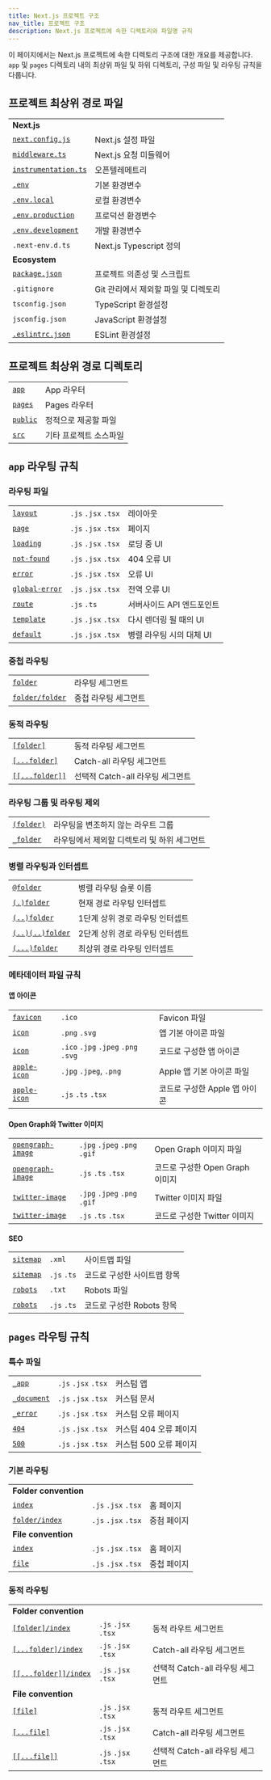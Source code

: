 ```yaml
---
title: Next.js 프로젝트 구조
nav_title: 프로젝트 구조
description: Next.js 프로젝트에 속한 디렉토리와 파일명 규칙
---
```


이 페이지에서는 Next.js 프로젝트에 속한 디렉토리 구조에 대한 개요를 제공합니다. `app` 및 `pages` 디렉토리 내의 최상위 파일 및 하위 디렉토리, 구성 파일 및 라우팅 규칙을 다룹니다.

## 프로젝트 최상위 경로 파일

|                                                                                             |                                         |
| ------------------------------------------------------------------------------------------- |-----------------------------------------|
| **Next.js**                                                                                 |                                         |
| [`next.config.js`](/docs/app/api-reference/next-config-js)                                  | Next.js 설정 파일                           |
| [`middleware.ts`](/docs/app/building-your-application/routing/middleware)                   | Next.js 요청 미들웨어                         |
| [`instrumentation.ts`](/docs/app/building-your-application/optimizing/instrumentation)      | 오픈텔레메트리       |
| [`.env`](/docs/app/building-your-application/configuring/environment-variables)             | 기본 환경변수                                 |
| [`.env.local`](/docs/app/building-your-application/configuring/environment-variables)       | 로컬 환경변수                                 |
| [`.env.production`](/docs/app/building-your-application/configuring/environment-variables)  | 프로덕션 환경변수                               |
| [`.env.development`](/docs/app/building-your-application/configuring/environment-variables) | 개발 환경변수                                 |
| `.next-env.d.ts`                                                                            | Next.js Typescript 정의                   |
| **Ecosystem**                                                                               |                                         |
| [`package.json`](/docs/getting-started/installation#manual-installation)                    | 프로젝트 의존성 및 스크립트                         |
| `.gitignore`                                                                                | Git 관리에서 제외할 파일 및 디렉토리                  |
| `tsconfig.json`                                                                             | TypeScript 환경설정                           |
| `jsconfig.json`                                                                             | JavaScript 환경설정                             |
| [`.eslintrc.json`](/docs/app/building-your-application/configuring/eslint)                  | ESLint 환경설정           |

## 프로젝트 최상위 경로 디렉토리

|                                                                         |                                    |
| ----------------------------------------------------------------------- | ---------------------------------- |
| [`app`](/docs/app/building-your-application/routing)                    | App 라우터                         |
| [`pages`](/docs/pages/building-your-application/routing)                | Pages 라우터                       |
| [`public`](/docs/getting-started/installation#create-the-public-folder) | 정적으로 제공할 파일         |
| [`src`](/docs/app/building-your-application/configuring/src-directory)  | 기타 프로젝트 소스파일 |

## `app` 라우팅 규칙

### 라우팅 파일

|                                                                                 |                     |                              |
| ------------------------------------------------------------------------------- | ------------------- | ---------------------------- |
| [`layout`](/docs/app/api-reference/file-conventions/layout)                     | `.js` `.jsx` `.tsx` | 레이아웃                       |
| [`page`](/docs/app/api-reference/file-conventions/page)                         | `.js` `.jsx` `.tsx` | 페이지                         |
| [`loading`](/docs/app/api-reference/file-conventions/loading)                   | `.js` `.jsx` `.tsx` | 로딩 중 UI                   |
| [`not-found`](/docs/app/api-reference/file-conventions/not-found)               | `.js` `.jsx` `.tsx` | 404 오류 UI                 |
| [`error`](/docs/app/api-reference/file-conventions/error)                       | `.js` `.jsx` `.tsx` | 오류 UI                     |
| [`global-error`](/docs/app/api-reference/file-conventions/error#global-errorjs) | `.js` `.jsx` `.tsx` | 전역 오류 UI              |
| [`route`](/docs/app/api-reference/file-conventions/route)                       | `.js` `.ts`         | 서버사이드 API 엔드포인트                 |
| [`template`](/docs/app/api-reference/file-conventions/template)                 | `.js` `.jsx` `.tsx` | 다시 렌더링 될 때의 UI           |
| [`default`](/docs/app/api-reference/file-conventions/default)                   | `.js` `.jsx` `.tsx` | 병렬 라우팅 시의 대체 UI |

### 중첩 라우팅

|                                                                              |                      |
| ---------------------------------------------------------------------------- | -------------------- |
| [`folder`](/docs/app/building-your-application/routing#route-segments)       | 라우팅 세그먼트        |
| [`folder/folder`](/docs/app/building-your-application/routing#nested-routes) | 중첩 라우팅 세그먼트 |

### 동적 라우팅

|                                                                                                           |                             |
| --------------------------------------------------------------------------------------------------------- | --------------------------- |
| [`[folder]`](/docs/app/building-your-application/routing/dynamic-routes#convention)                       | 동적 라우팅 세그먼트       |
| [`[...folder]`](/docs/app/building-your-application/routing/dynamic-routes)                               | Catch-all 라우팅 세그먼트          |
| [`[[...folder]]`](/docs/app/building-your-application/routing/dynamic-routes#optional-catch-all-segments) | 선택적 Catch-all 라우팅 세그먼트 |

### 라우팅 그룹 및 라우팅 제외

|                                                                                     |                                                  |
| ----------------------------------------------------------------------------------- | ------------------------------------------------ |
| [`(folder)`](/docs/app/building-your-application/routing/route-groups#convention)   | 라우팅을 변조하지 않는 라우트 그룹           |
| [`_folder`](/docs/app/building-your-application/routing/colocation#private-folders) | 라우팅에서 제외할 디렉토리 및 하위 세그먼트 |

### 병렬 라우팅과 인터셉트

|                                                                                                |                            |
| ---------------------------------------------------------------------------------------------- | -------------------------- |
| [`@folder`](/docs/app/building-your-application/routing/parallel-routes#convention)            | 병렬 라우팅 슬롯 이름                 |
| [`(.)folder`](/docs/app/building-your-application/routing/intercepting-routes#convention)      | 현재 경로 라우팅 인터셉트        |
| [`(..)folder`](/docs/app/building-your-application/routing/intercepting-routes#convention)     | 1단계 상위 경로 라우팅 인터셉트  |
| [`(..)(..)folder`](/docs/app/building-your-application/routing/intercepting-routes#convention) | 2단계 상위 경로 라우팅 인터셉트 |
| [`(...)folder`](/docs/app/building-your-application/routing/intercepting-routes#convention)    | 최상위 경로 라우팅 인터셉트        |

### 메타데이터 파일 규칙

#### 앱 아이콘

|                                                                                                                 |                                     |                          |
| --------------------------------------------------------------------------------------------------------------- | ----------------------------------- | ------------------------ |
| [`favicon`](/docs/app/api-reference/file-conventions/metadata/app-icons#favicon)                                | `.ico`                              | Favicon 파일             |
| [`icon`](/docs/app/api-reference/file-conventions/metadata/app-icons#icon)                                      | `.png` `.svg`                       | 앱 기본 아이콘 파일            |
| [`icon`](/docs/app/api-reference/file-conventions/metadata/app-icons#generate-icons-using-code-js-ts-tsx)       | `.ico` `.jpg` `.jpeg` `.png` `.svg` | 코드로 구성한 앱 아이콘       |
| [`apple-icon`](/docs/app/api-reference/file-conventions/metadata/app-icons#apple-icon)                          | `.jpg` `.jpeg`, `.png`              | Apple 앱 기본 아이콘 파일      |
| [`apple-icon`](/docs/app/api-reference/file-conventions/metadata/app-icons#generate-icons-using-code-js-ts-tsx) | `.js` `.ts` `.tsx`                  | 코드로 구성한 Apple 앱 아이콘 |

#### Open Graph와 Twitter 이미지

|                                                                                                                             |                              |                            |
| --------------------------------------------------------------------------------------------------------------------------- | ---------------------------- | -------------------------- |
| [`opengraph-image`](/docs/app/api-reference/file-conventions/metadata/opengraph-image#opengraph-image)                      | `.jpg` `.jpeg` `.png` `.gif` | Open Graph 이미지 파일      |
| [`opengraph-image`](/docs/app/api-reference/file-conventions/metadata/opengraph-image#generate-images-using-code-js-ts-tsx) | `.js` `.ts` `.tsx`           | 코드로 구성한 Open Graph 이미지 |
| [`twitter-image`](/docs/app/api-reference/file-conventions/metadata/opengraph-image#twitter-image)                          | `.jpg` `.jpeg` `.png` `.gif` | Twitter 이미지 파일         |
| [`twitter-image`](/docs/app/api-reference/file-conventions/metadata/opengraph-image#generate-images-using-code-js-ts-tsx)   | `.js` `.ts` `.tsx`           | 코드로 구성한 Twitter 이미지    |

#### SEO

|                                                                                             |             |                       |
| ------------------------------------------------------------------------------------------- | ----------- | --------------------- |
| [`sitemap`](/docs/app/api-reference/file-conventions/metadata/sitemap#static-sitemapxml)    | `.xml`      | 사이트맵 파일          |
| [`sitemap`](/docs/app/api-reference/file-conventions/metadata/sitemap#generate-a-sitemap)   | `.js` `.ts` | 코드로 구성한 사이트맵 항목    |
| [`robots`](/docs/app/api-reference/file-conventions/metadata/robots#static-robotstxt)       | `.txt`      | Robots 파일           |
| [`robots`](/docs/app/api-reference/file-conventions/metadata/robots#generate-a-robots-file) | `.js` `.ts` | 코드로 구성한 Robots 항목 |

## `pages` 라우팅 규칙

### 특수 파일

|                                                                                                             |                     |                   |
| ----------------------------------------------------------------------------------------------------------- | ------------------- | ----------------- |
| [`_app`](/docs/pages/building-your-application/routing/custom-app)                                          | `.js` `.jsx` `.tsx` | 커스텀 앱        |
| [`_document`](/docs/pages/building-your-application/routing/custom-document)                                | `.js` `.jsx` `.tsx` | 커스텀 문서   |
| [`_error`](/docs/pages/building-your-application/routing/custom-error#more-advanced-error-page-customizing) | `.js` `.jsx` `.tsx` | 커스텀 오류 페이지 |
| [`404`](/docs/pages/building-your-application/routing/custom-error#404-page)                                | `.js` `.jsx` `.tsx` | 커스텀 404 오류 페이지    |
| [`500`](/docs/pages/building-your-application/routing/custom-error#500-page)                                | `.js` `.jsx` `.tsx` | 커스텀 500 오류 페이지    |

### 기본 라우팅

|                                                                                                |                     |             |
| ---------------------------------------------------------------------------------------------- | ------------------- | ----------- |
| **Folder convention**                                                                          |                     |             |
| [`index`](/docs/pages/building-your-application/routing/pages-and-layouts#index-routes)        | `.js` `.jsx` `.tsx` | 홈 페이지   |
| [`folder/index`](/docs/pages/building-your-application/routing/pages-and-layouts#index-routes) | `.js` `.jsx` `.tsx` | 중첨 페이지 |
| **File convention**                                                                            |                     |             |
| [`index`](/docs/pages/building-your-application/routing/pages-and-layouts#index-routes)        | `.js` `.jsx` `.tsx` | 홈 페이지   |
| [`file`](/docs/pages/building-your-application/routing/pages-and-layouts)                      | `.js` `.jsx` `.tsx` | 중첩 페이지 |

### 동적 라우팅

|                                                                                                                   |                     |                             |
| ----------------------------------------------------------------------------------------------------------------- | ------------------- | --------------------------- |
| **Folder convention**                                                                                             |                     |                             |
| [`[folder]/index`](/docs/pages/building-your-application/routing/dynamic-routes)                                  | `.js` `.jsx` `.tsx` | 동적 라우트 세그먼트       |
| [`[...folder]/index`](/docs/pages/building-your-application/routing/dynamic-routes#catch-all-segments)            | `.js` `.jsx` `.tsx` | Catch-all 라우팅 세그먼트          |
| [`[[...folder]]/index`](/docs/pages/building-your-application/routing/dynamic-routes#optional-catch-all-segments) | `.js` `.jsx` `.tsx` | 선택적 Catch-all 라우팅 세그먼트 |
| **File convention**                                                                                               |                     |                             |
| [`[file]`](/docs/pages/building-your-application/routing/dynamic-routes)                                          | `.js` `.jsx` `.tsx` | 동적 라우트 세그먼트      |
| [`[...file]`](/docs/pages/building-your-application/routing/dynamic-routes#catch-all-segments)                    | `.js` `.jsx` `.tsx` | Catch-all 라우팅 세그먼트          |
| [`[[...file]]`](/docs/pages/building-your-application/routing/dynamic-routes#optional-catch-all-segments)         | `.js` `.jsx` `.tsx` | 선택적 Catch-all 라우팅 세그먼트 |
